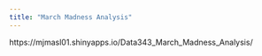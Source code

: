 ```yaml
---
title: "March Madness Analysis"
---
```


https://mjmasl01.shinyapps.io/Data343_March_Madness_Analysis/



